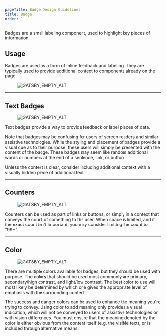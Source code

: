 ```yaml
---
pageTitle: Badge Design Guidelines
title: Badge
order: 1
---
```



<PageContent componentName="badge" type="design">

<LeadParagraph>
  Badges are a small labeling component, used to highlight key pieces of
  information.
</LeadParagraph>

## Usage

Badges are used as a form of inline feedback and labeling. They are typically used to provide additional context to components already on the page.

<figure>
  <img src="../../images/badges/Badges.png" alt="GATSBY_EMPTY_ALT" />
</figure>

---

## Text Badges

<figure>
  <img src="../../images/badges/label-example.png" alt="GATSBY_EMPTY_ALT" />
</figure>

Text badges provide a way to provide feedback or label pieces of data.

Note that badges may be confusing for users of screen readers and similar assistive technologies. While the styling and placement of badges provide a visual cue as to their purpose, these users will simply be presented with the content of the badge. These badges may seem like random additional words or numbers at the end of a sentence, link, or button.

Unless the context is clear, consider including additional context with a visually hidden piece of additional text.

---

## Counters

<figure>
  <img src="../../images/badges/counter-example.png" alt="GATSBY_EMPTY_ALT" />
</figure>

Counters can be used as part of links or buttons, or simply in a context that conveys the count of something to the user. When space is limited, and if the exact count isn't important, you may consider limiting the count to "99+".

---

## Color

<figure>
  <img src="../../images/badges/label-colors.png" alt="GATSBY_EMPTY_ALT" />
</figure>

There are multiple colors available for badges, but they should be used with purpose. The colors that should be used most commonly are primary, secondary/high contrast, and light/low contrast. The best color to use will most likely be determined by which one gives the appropriate level of emphasis with the surrounding content.

The success and danger colors can be used to enhance the meaning you're trying to convey. Using color to add meaning only provides a visual indication, which will not be conveyed to users of assistive technologies or with vision differences. You must ensure that the meaning denoted by the color is either obvious from the content itself (e.g. the visible text), or is included through alternative means.

</PageContent>
